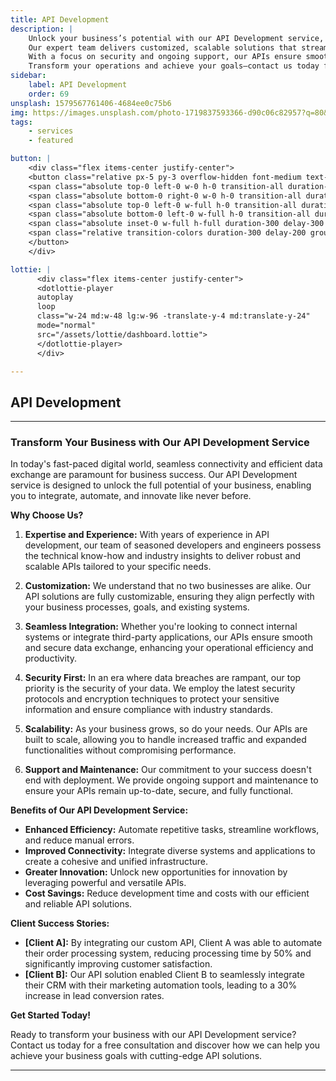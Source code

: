 ```yaml
---
title: API Development
description: |
    Unlock your business’s potential with our API Development service, offering seamless integration, enhanced efficiency, and robust security.
    Our expert team delivers customized, scalable solutions that streamline workflows and automate tasks, saving you time and reducing costs.
    With a focus on security and ongoing support, our APIs ensure smooth data exchange and drive innovation.
    Transform your operations and achieve your goals—contact us today for a free consultation!
sidebar:
    label: API Development
    order: 69
unsplash: 1579567761406-4684ee0c75b6
img: https://images.unsplash.com/photo-1719837593366-d90c06c82957?q=80&w=1970&auto=format&fit=crop&ixlib=rb-4.0.3
tags:
    - services
    - featured

button: |
    <div class="flex items-center justify-center">
    <button class="relative px-5 py-3 overflow-hidden font-medium text-gray-600 bg-gray-100 border border-gray-100 rounded-lg shadow-inner group">
    <span class="absolute top-0 left-0 w-0 h-0 transition-all duration-200 border-t-2 border-gray-600 group-hover:w-full ease"></span>
    <span class="absolute bottom-0 right-0 w-0 h-0 transition-all duration-200 border-b-2 border-gray-600 group-hover:w-full ease"></span>
    <span class="absolute top-0 left-0 w-full h-0 transition-all duration-300 delay-200 bg-gray-600 group-hover:h-full ease"></span>
    <span class="absolute bottom-0 left-0 w-full h-0 transition-all duration-300 delay-200 bg-gray-600 group-hover:h-full ease"></span>
    <span class="absolute inset-0 w-full h-full duration-300 delay-300 bg-gray-900 opacity-0 group-hover:opacity-100"></span>
    <span class="relative transition-colors duration-300 delay-200 group-hover:text-white ease">Find Out More</span>
    </button>
    </div>

lottie: |
      <div class="flex items-center justify-center">
      <dotlottie-player
      autoplay
      loop
      class="w-24 md:w-48 lg:w-96 -translate-y-4 md:translate-y-24"
      mode="normal"
      src="/assets/lottie/dashboard.lottie">
      </dotlottie-player>
      </div>

---
```


## API Development


---

### Transform Your Business with Our API Development Service

In today's fast-paced digital world, seamless connectivity and efficient data exchange are paramount for business success. Our API Development service is designed to unlock the full potential of your business, enabling you to integrate, automate, and innovate like never before.

**Why Choose Us?**

1. **Expertise and Experience:** With years of experience in API development, our team of seasoned developers and engineers possess the technical know-how and industry insights to deliver robust and scalable APIs tailored to your specific needs.

2. **Customization:** We understand that no two businesses are alike. Our API solutions are fully customizable, ensuring they align perfectly with your business processes, goals, and existing systems.

3. **Seamless Integration:** Whether you're looking to connect internal systems or integrate third-party applications, our APIs ensure smooth and secure data exchange, enhancing your operational efficiency and productivity.

4. **Security First:** In an era where data breaches are rampant, our top priority is the security of your data. We employ the latest security protocols and encryption techniques to protect your sensitive information and ensure compliance with industry standards.

5. **Scalability:** As your business grows, so do your needs. Our APIs are built to scale, allowing you to handle increased traffic and expanded functionalities without compromising performance.

6. **Support and Maintenance:** Our commitment to your success doesn't end with deployment. We provide ongoing support and maintenance to ensure your APIs remain up-to-date, secure, and fully functional.

**Benefits of Our API Development Service:**

- **Enhanced Efficiency:** Automate repetitive tasks, streamline workflows, and reduce manual errors.
- **Improved Connectivity:** Integrate diverse systems and applications to create a cohesive and unified infrastructure.
- **Greater Innovation:** Unlock new opportunities for innovation by leveraging powerful and versatile APIs.
- **Cost Savings:** Reduce development time and costs with our efficient and reliable API solutions.

**Client Success Stories:**

- **[Client A]:** By integrating our custom API, Client A was able to automate their order processing system, reducing processing time by 50% and significantly improving customer satisfaction.
- **[Client B]:** Our API solution enabled Client B to seamlessly integrate their CRM with their marketing automation tools, leading to a 30% increase in lead conversion rates.

**Get Started Today!**

Ready to transform your business with our API Development service? Contact us today for a free consultation and discover how we can help you achieve your business goals with cutting-edge API solutions.

---